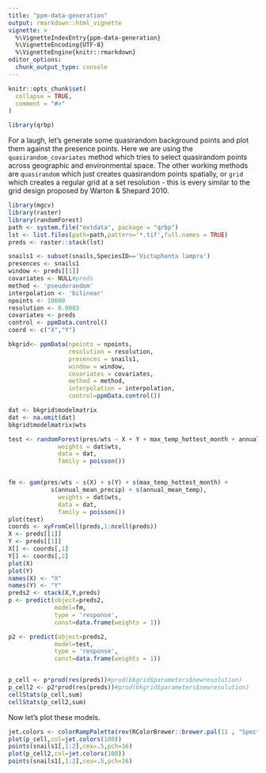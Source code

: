 ```yaml
---
title: "ppm-data-generation"
output: rmarkdown::html_vignette
vignette: >
  %\VignetteIndexEntry{ppm-data-generation}
  %\VignetteEncoding{UTF-8}
  %\VignetteEngine{knitr::rmarkdown}
editor_options: 
  chunk_output_type: console
---
```


```r
knitr::opts_chunk$set(
  collapse = TRUE,
  comment = "#>"
)
```

```r
library(qrbp)
```

For a laugh, let's generate some quasirandom background points and plot them against the presence points. Here we are using the `quasirandom_covariates` method which tries to select quasirandom points across geographic and environmental space. The other working methods are `quasirandom` which just creates quasirandom points spatially, or `grid` which creates a regular grid at a set resolution - this is every similar to the grid design proposed by Warton & Shepard 2010.

```r
library(mgcv)
library(raster)
library(randomForest)
path <- system.file("extdata", package = "qrbp")
lst <- list.files(path=path,pattern='*.tif',full.names = TRUE)
preds <- raster::stack(lst)

snails1 <- subset(snails,SpeciesID=='Victaphanta lampra')
presences <- snails1
window <- preds[[1]]
covariates <- NULL#preds
method <- 'pseudorandom'
interpolation <- 'bilinear'
npoints <- 10000
resolution <- 0.0083
covariates <- preds
control <- ppmData.control()
coord <- c("X","Y")

bkgrid<- ppmData(npoints = npoints,
                 resolution = resolution,
                 presences = snails1,
                 window = window,
                 covariates = covariates,
                 method = method,
                 interpolation = interpolation,
                 control=ppmData.control())

dat <- bkgrid$modelmatrix
dat <- na.omit(dat)
bkgrid$modelmatrix$wts

test <- randomForest(pres/wts ~ X + Y + max_temp_hottest_month + annual_mean_precip + annual_mean_temp,
              weights = dat$wts,
              data = dat,
              family = poisson())


fm <- gam(pres/wts ~ s(X) + s(Y) + s(max_temp_hottest_month) +
            s(annual_mean_precip) + s(annual_mean_temp),
              weights = dat$wts,
              data = dat,
              family = poisson())
plot(test)
coords <- xyFromCell(preds,1:ncell(preds))
X <- preds[[1]]
Y <- preds[[1]]
X[] <- coords[,1]
Y[] <- coords[,2]
plot(X)
plot(Y)
names(X) <- "X"
names(Y) <- "Y"
preds2 <- stack(X,Y,preds)
p <- predict(object=preds2,
             model=fm,
             type = 'response',
             const=data.frame(weights = 1))

p2 <- predict(object=preds2,
             model=test,
             type = 'response',
             const=data.frame(weights = 1))


p_cell <- p*prod(res(preds))#prod(bkgrid$parameters$newresolution)
p_cell2 <- p2*prod(res(preds))#prod(bkgrid$parameters$newresolution)
cellStats(p_cell,sum)
cellStats(p_cell2,sum)

```

Now let's plot these models.
```r
jet.colors <- colorRampPalette(rev(RColorBrewer::brewer.pal(11 , "Spectral")[-11]))
plot(p_cell,col=jet.colors(100))
points(snails1[,1:2],cex=.5,pch=16)
plot(p_cell2,col=jet.colors(100))
points(snails1[,1:2],cex=.5,pch=16)
```
